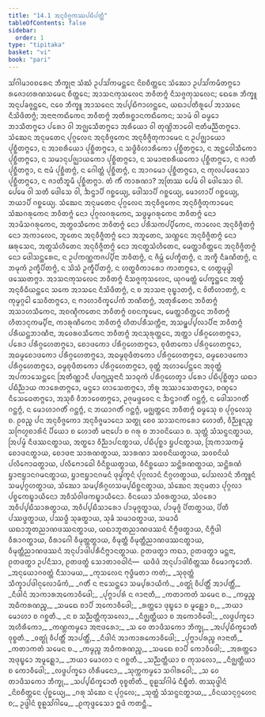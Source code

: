 ```yaml
---
title: "14.1 ᩋᨶᩩᩅᩥᨩ᩠ᨩᨠᩔᨸᨭᩥᨸᨲ᩠ᨲᩥ"
tableOfContents: false
sidebar:
  order: 1
type: "tipitaka"
basket: "vi"
book: "pari"
---
```



<DynamicBreadcrumb />

<Division number="365" book="pari">

<Paragraph number="1820" book="pari">
ᩈᩘᨣᩤᨾᩣᩅᨧᩁᩮᨶ ᨽᩥᨠ᩠ᨡᩩᨶᩣ ᩈᩴᨥᩴ ᩏᨸᩈᩘᨠᨾᨶ᩠ᨲᩮᨶ ᨶᩦᨧᨧᩥᨲ᩠ᨲᩮᨶ ᩈᩴᨥᩮᩣ ᩏᨸᩈᩘᨠᨾᩥᨲᨻ᩠ᨻᩮᩣ ᩁᨩᩮᩣᩉᩁᨱᩈᨾᩮᨶ ᨧᩥᨲ᩠ᨲᩮᨶ; ᩋᩣᩈᨶᨠᩩᩈᩃᩮᨶ ᨽᩅᩥᨲᨻ᩠ᨻᩴ ᨶᩥᩈᨩ᩠ᨩᨠᩩᩈᩃᩮᨶ; ᨳᩮᩁᩮ ᨽᩥᨠ᩠ᨡᩪ ᩋᨶᩩᨸᨡᨩ᩠ᨩᨶ᩠ᨲᩮᨶ, ᨶᩅᩮ ᨽᩥᨠ᩠ᨡᩪ ᩋᩣᩈᨶᩮᨶ ᩋᨸ᩠ᨸᨭᩥᨻᩣᩉᨶ᩠ᨲᩮᨶ, ᨿᨳᩣᨸᨲᩥᩁᩪᨸᩮ ᩋᩣᩈᨶᩮ ᨶᩥᩈᩦᨴᩥᨲᨻ᩠ᨻᩴ; ᩋᨶᩣᨶᩣᨠᨳᩥᨠᩮᨶ ᨽᩅᩥᨲᨻ᩠ᨻᩴ ᩋᨲᩥᩁᨧ᩠ᨨᩣᨶᨠᨳᩥᨠᩮᨶ; ᩈᩣᨾᩴ ᩅᩤ ᨵᨾ᩠ᨾᩮᩣ ᨽᩣᩈᩥᨲᨻ᩠ᨻᩮᩣ ᨸᩁᩮᩣ ᩅᩤ ᩋᨩ᩠ᨫᩮᩈᩥᨲᨻ᩠ᨻᩮᩣ ᩋᩁᩥᨿᩮᩣ ᩅᩤ ᨲᩩᨱ᩠ᩉᩦᨽᩣᩅᩮᩤ ᨶᩣᨲᩥᨾᨬ᩠ᨬᩥᨲᨻ᩠ᨻᩮᩣ.
</Paragraph>

<Paragraph number="1821" book="pari">
ᩈᩴᨥᩮᨶ ᩋᨶᩩᨾᨲᩮᨶ ᨸᩩᨣ᩠ᨣᩃᩮᨶ ᩋᨶᩩᩅᩥᨩ᩠ᨩᨠᩮᨶ ᩋᨶᩩᩅᩥᨩ᩠ᨩᩥᨲᩩᨠᩣᨾᩮᨶ ᨶ ᩏᨸᨩ᩠ᨫᩣᨿᩮᩣ ᨸᩩᨧ᩠ᨨᩥᨲᨻ᩠ᨻᩮᩣ, ᨶ ᩋᩣᨧᩁᩥᨿᩮᩣ ᨸᩩᨧ᩠ᨨᩥᨲᨻ᩠ᨻᩮᩣ, ᨶ ᩈᨴ᩠ᨵᩥᩅᩥᩉᩣᩁᩥᨠᩮᩣ ᨸᩩᨧ᩠ᨨᩥᨲᨻ᩠ᨻᩮᩣ, ᨶ ᩋᨶ᩠ᨲᩮᩅᩤᩈᩥᨠᩮᩣ ᨸᩩᨧ᩠ᨨᩥᨲᨻ᩠ᨻᩮᩣ, ᨶ ᩈᨾᩣᨶᩩᨸᨩ᩠ᨫᩣᨿᨠᩮᩣ ᨸᩩᨧ᩠ᨨᩥᨲᨻ᩠ᨻᩮᩣ, ᨶ ᩈᨾᩣᨶᩣᨧᩁᩥᨿᨠᩮᩣ ᨸᩩᨧ᩠ᨨᩥᨲᨻ᩠ᨻᩮᩣ, ᨶ ᨩᩣᨲᩥ ᨸᩩᨧ᩠ᨨᩥᨲᨻ᩠ᨻᩣ, ᨶ ᨶᩣᨾᩴ ᨸᩩᨧ᩠ᨨᩥᨲᨻ᩠ᨻᩴ, ᨶ ᨣᩮᩤᨲ᩠ᨲᩴ ᨸᩩᨧ᩠ᨨᩥᨲᨻ᩠ᨻᩴ, ᨶ ᩋᩣᨣᨾᩮᩣ ᨸᩩᨧ᩠ᨨᩥᨲᨻ᩠ᨻᩮᩣ, ᨶ ᨠᩩᩃᨸᨴᩮᩈᩮᩣ ᨸᩩᨧ᩠ᨨᩥᨲᨻ᩠ᨻᩮᩣ, ᨶ ᨩᩣᨲᩥᨽᩪᨾᩥ ᨸᩩᨧ᩠ᨨᩥᨲᨻ᩠ᨻᩣ. ᨲᩴ ᨠᩥᩴ ᨠᩣᩁᨱᩣ? ᩋᨲᩕᩔ ᨸᩮᨾᩴ ᩅᩤ ᨴᩮᩤᩈᩮᩣ ᩅᩤ. ᨸᩮᨾᩮ ᩅᩤ ᩈᨲᩥ ᨴᩮᩤᩈᩮ ᩅᩤ, ᨨᨶ᩠ᨴᩣᨸᩥ ᨣᨧ᩠ᨨᩮᨿ᩠ᨿ, ᨴᩮᩤᩈᩣᨸᩥ ᨣᨧ᩠ᨨᩮᨿ᩠ᨿ, ᨾᩮᩣᩉᩣᨸᩥ ᨣᨧ᩠ᨨᩮᨿ᩠ᨿ, ᨽᨿᩣᨸᩥ ᨣᨧ᩠ᨨᩮᨿ᩠ᨿ.
</Paragraph>

<Paragraph number="1822" book="pari">
ᩈᩴᨥᩮᨶ ᩋᨶᩩᨾᨲᩮᨶ ᨸᩩᨣ᩠ᨣᩃᩮᨶ ᩋᨶᩩᩅᩥᨩ᩠ᨩᨠᩮᨶ ᩋᨶᩩᩅᩥᨩ᩠ᨩᩥᨲᩩᨠᩣᨾᩮᨶ ᩈᩴᨥᨣᩁᩩᨠᩮᨶ ᨽᩅᩥᨲᨻ᩠ᨻᩴ ᨶᩮᩣ ᨸᩩᨣ᩠ᨣᩃᨣᩁᩩᨠᩮᨶ, ᩈᨴ᩠ᨵᨾ᩠ᨾᨣᩁᩩᨠᩮᨶ ᨽᩅᩥᨲᨻ᩠ᨻᩴ ᨶᩮᩣ ᩋᩣᨾᩥᩈᨣᩁᩩᨠᩮᨶ, ᩋᨲ᩠ᨳᩅᩈᩥᨠᩮᨶ ᨽᩅᩥᨲᨻ᩠ᨻᩴ ᨶᩮᩣ ᨸᩁᩥᩈᨠᨸ᩠ᨸᩥᨠᩮᨶ, ᨠᩣᩃᩮᨶ ᩋᨶᩩᩅᩥᨩ᩠ᨩᩥᨲᨻ᩠ᨻᩴ ᨶᩮᩣ ᩋᨠᩣᩃᩮᨶ, ᨽᩪᨲᩮᨶ ᩋᨶᩩᩅᩥᨩ᩠ᨩᩥᨲᨻ᩠ᨻᩴ ᨶᩮᩣ ᩋᨽᩪᨲᩮᨶ, ᩈᨱ᩠ᩉᩮᨶ ᩋᨶᩩᩅᩥᨩ᩠ᨩᩥᨲᨻ᩠ᨻᩴ ᨶᩮᩣ ᨹᩁᩩᩈᩮᨶ, ᩋᨲ᩠ᨳᩈᩴᩉᩥᨲᩮᨶ ᩋᨶᩩᩅᩥᨩ᩠ᨩᩥᨲᨻ᩠ᨻᩴ ᨶᩮᩣ ᩋᨶᨲ᩠ᨳᩈᩴᩉᩥᨲᩮᨶ, ᨾᩮᨲ᩠ᨲᩣᨧᩥᨲ᩠ᨲᩮᨶ ᩋᨶᩩᩅᩥᨩ᩠ᨩᩥᨲᨻ᩠ᨻᩴ ᨶᩮᩣ ᨴᩮᩤᩈᨶ᩠ᨲᩁᩮᨶ, ᨶ ᩏᨸᨠᨱ᩠ᨱᨠᨩᨸ᩠ᨸᩥᨶᩣ ᨽᩅᩥᨲᨻ᩠ᨻᩴ, ᨶ ᨩᩥᨾ᩠ᩉᩴ ᨸᩮᨠ᩠ᨡᩥᨲᨻ᩠ᨻᩴ, ᨶ ᩋᨠ᩠ᨡᩥ ᨶᩥᨡᨱᩥᨲᨻ᩠ᨻᩴ, ᨶ ᨽᨾᩩᨠᩴ ᩏᨠ᩠ᨡᩥᨸᩥᨲᨻ᩠ᨻᩴ, ᨶ ᩈᩦᩈᩴ ᩏᨠ᩠ᨡᩥᨸᩥᨲᨻ᩠ᨻᩴ, ᨶ ᩉᨲ᩠ᨳᩅᩥᨠᩣᩁᩮᩣ ᨠᩣᨲᨻ᩠ᨻᩮᩣ, ᨶ ᩉᨲ᩠ᨳᨾᩩᨴ᩠ᨴᩤ ᨴᩔᩮᨲᨻ᩠ᨻᩣ.
</Paragraph>

<Paragraph number="1823" book="pari">
ᩋᩣᩈᨶᨠᩩᩈᩃᩮᨶ ᨽᩅᩥᨲᨻ᩠ᨻᩴ ᨶᩥᩈᨩ᩠ᨩᨠᩩᩈᩃᩮᨶ, ᨿᩩᨣᨾᨲ᩠ᨲᩴ ᨸᩮᨠ᩠ᨡᨶ᩠ᨲᩮᨶ ᩋᨲ᩠ᨳᩴ ᩋᨶᩩᩅᩥᨵᩥᨿᨶ᩠ᨲᩮᨶ ᩈᨠᩮ ᩋᩣᩈᨶᩮ ᨶᩥᩈᩦᨴᩥᨲᨻ᩠ᨻᩴ, ᨶ ᨧ ᩋᩣᩈᨶᩣ ᩅᩩᨭ᩠ᨮᩣᨲᨻ᩠ᨻᩴ, ᨶ ᩅᩦᨲᩥᩉᩣᨲᨻ᩠ᨻᩴ, ᨶ ᨠᩩᨾ᩠ᨾᨣ᩠ᨣᩮᩤ ᩈᩮᩅᩥᨲᨻ᩠ᨻᩮᩣ, ᨶ ᨻᩣᩉᩣᩅᩥᨠ᩠ᨡᩮᨸᨠᩴ ᨽᨱᩥᨲᨻ᩠ᨻᩴ, ᩋᨲᩩᩁᩥᨲᩮᨶ ᨽᩅᩥᨲᨻ᩠ᨻᩴ ᩋᩈᩣᩉᩈᩥᨠᩮᨶ, ᩋᨧᨱ᩠ᨯᩥᨠᨲᩮᨶ ᨽᩅᩥᨲᨻ᩠ᨻᩴ ᩅᨧᨶᨠ᩠ᨡᨾᩮᨶ, ᨾᩮᨲ᩠ᨲᩣᨧᩥᨲ᩠ᨲᩮᨶ ᨽᩅᩥᨲᨻ᩠ᨻᩴ ᩉᩥᨲᩣᨶᩩᨠᨾ᩠ᨸᩥᨶᩣ, ᨠᩣᩁᩩᨱᩥᨠᩮᨶ ᨽᩅᩥᨲᨻ᩠ᨻᩴ ᩉᩥᨲᨸᩁᩥᩈᨠ᩠ᨠᩥᨶᩣ, ᩋᩈᨾ᩠ᨹᨸ᩠ᨸᩃᩣᨸᩥᨶᩣ ᨽᩅᩥᨲᨻ᩠ᨻᩴ ᨸᩁᩥᨿᨶ᩠ᨲᨽᩣᨱᩥᨶᩣ, ᩋᩅᩮᩁᩅᩈᩥᨠᩮᨶ ᨽᩅᩥᨲᨻ᩠ᨻᩴ ᩋᨶᩈᩩᩁᩩᨲ᩠ᨲᩮᨶ, ᩋᨲ᩠ᨲᩣ ᨸᩁᩥᨣ᩠ᨣᩉᩮᨲᨻ᩠ᨻᩮᩣ, ᨸᩁᩮᩣ ᨸᩁᩥᨣ᩠ᨣᩉᩮᨲᨻ᩠ᨻᩮᩣ, ᨧᩮᩣᨴᨠᩮᩣ ᨸᩁᩥᨣ᩠ᨣᩉᩮᨲᨻ᩠ᨻᩮᩣ, ᨧᩩᨴᩥᨲᨠᩮᩣ ᨸᩁᩥᨣ᩠ᨣᩉᩮᨲᨻ᩠ᨻᩮᩣ, ᩋᨵᨾ᩠ᨾᨧᩮᩣᨴᨠᩮᩣ ᨸᩁᩥᨣ᩠ᨣᩉᩮᨲᨻ᩠ᨻᩮᩣ, ᩋᨵᨾ᩠ᨾᨧᩩᨴᩥᨲᨠᩮᩣ ᨸᩁᩥᨣ᩠ᨣᩉᩮᨲᨻ᩠ᨻᩮᩣ, ᨵᨾ᩠ᨾᨧᩮᩣᨴᨠᩮᩣ ᨸᩁᩥᨣ᩠ᨣᩉᩮᨲᨻ᩠ᨻᩮᩣ, ᨵᨾ᩠ᨾᨧᩩᨴᩥᨲᨠᩮᩣ ᨸᩁᩥᨣ᩠ᨣᩉᩮᨲᨻ᩠ᨻᩮᩣ, ᩅᩩᨲ᩠ᨲᩴ ᩋᩉᩣᨸᩮᨶ᩠ᨲᩮᨶ ᩋᩅᩩᨲ᩠ᨲᩴ ᩋᨸᨠᩣᩈᩮᨶ᩠ᨲᩮᨶ ᩒᨲᩥᨱ᩠ᨱᩣᨶᩥ ᨸᨴᨻ᩠ᨿᨬ᩠ᨩᨶᩣᨶᩥ ᩈᩣᨵᩩᨠᩴ ᨸᩁᩥᨣ᩠ᨣᩉᩮᨲ᩠ᩅᩣ ᨸᩁᩮᩣ ᨸᨭᩥᨸᩩᨧ᩠ᨨᩥᨲ᩠ᩅᩣ ᨿᨳᩣ ᨸᨭᩥᨬ᩠ᨬᩣᨿ ᨠᩣᩁᩮᨲᨻ᩠ᨻᩮᩣ, ᨾᨶ᩠ᨴᩮᩣ ᩉᩣᩈᩮᨲᨻ᩠ᨻᩮᩣ, ᨽᩦᩁᩪ ᩋᩔᩣᩈᩮᨲᨻ᩠ᨻᩮᩣ, ᨧᨱ᩠ᨯᩮᩣ ᨶᩥᩈᩮᨵᩮᨲᨻ᩠ᨻᩮᩣ, ᩋᩈᩩᨧᩥ ᩅᩥᨽᩣᩅᩮᨲᨻ᩠ᨻᩮᩣ, ᩏᨩᩩᨾᨴ᩠ᨴᩅᩮᨶ ᨶ ᨨᨶ᩠ᨴᩣᨣᨲᩥᩴ ᨣᨶ᩠ᨲᨻ᩠ᨻᩴ, ᨶ ᨴᩮᩤᩈᩣᨣᨲᩥᩴ ᨣᨶ᩠ᨲᨻ᩠ᨻᩴ, ᨶ ᨾᩮᩣᩉᩣᨣᨲᩥᩴ ᨣᨶ᩠ᨲᨻ᩠ᨻᩴ, ᨶ ᨽᨿᩣᨣᨲᩥᩴ ᨣᨶ᩠ᨲᨻ᩠ᨻᩴ, ᨾᨩ᩠ᨫᨲ᩠ᨲᩮᨶ ᨽᩅᩥᨲᨻ᩠ᨻᩴ ᨵᨾ᩠ᨾᩮᩈᩩ ᨧ ᨸᩩᨣ᩠ᨣᩃᩮᩈᩩ ᨧ. ᩑᩅᨬ᩠ᨧ ᨸᨶ ᩋᨶᩩᩅᩥᨩ᩠ᨩᨠᩮᩣ ᩋᨶᩩᩅᩥᨩ᩠ᨩᨾᩣᨶᩮᩣ ᩈᨲ᩠ᨳᩩ ᨧᩮᩅ ᩈᩣᩈᨶᨠᩁᩮᩣ ᩉᩮᩣᨲᩥ, ᩅᩥᨬ᩠ᨬᩪᨶᨬ᩠ᨧ ᩈᨻᩕᩉ᩠ᨾᨧᩣᩁᩦᨶᩴ ᨸᩥᨿᩮᩣ ᨧ ᩉᩮᩣᨲᩥ ᨾᨶᩣᨸᩮᩣ ᨧ ᨣᩁᩩ ᨧ ᨽᩣᩅᨶᩦᨿᩮᩣ ᨧ.
</Paragraph>

</Division>
<Division number="366" book="pari">

<Paragraph number="1824" book="pari">
ᩈᩩᨲ᩠ᨲᩴ ᩈᩴᩈᨶ᩠ᨴᨶᨲ᩠ᨳᩣᨿ, ᩒᨸᨾ᩠ᨾᩴ ᨶᩥᨴᩔᨶᨲ᩠ᨳᩣᨿ, ᩋᨲ᩠ᨳᩮᩣ ᩅᩥᨬ᩠ᨬᩣᨸᨶᨲ᩠ᨳᩣᨿ, ᨸᨭᩥᨸᩩᨧ᩠ᨨᩣ ᨮᨸᨶᨲ᩠ᨳᩣᨿ, ᩒᨠᩣᩈᨠᨾ᩠ᨾᩴ ᨧᩮᩣᨴᨶᨲ᩠ᨳᩣᨿ, ᨧᩮᩣᨴᨶᩣ ᩈᩣᩁᨱᨲ᩠ᨳᩣᨿ, ᩈᩣᩁᨱᩣ ᩈᩅᨧᨶᩦᨿᨲ᩠ᨳᩣᨿ, ᩈᩅᨧᨶᩦᨿᩴ ᨸᩃᩥᨻᩮᩣᨵᨲ᩠ᨳᩣᨿ, ᨸᩃᩥᨻᩮᩣᨵᩮᩤ ᩅᩥᨶᩥᨧ᩠ᨨᨿᨲ᩠ᨳᩣᨿ, ᩅᩥᨶᩥᨧ᩠ᨨᨿᩮᩣ ᩈᨶ᩠ᨲᩦᩁᨱᨲ᩠ᨳᩣᨿ, ᩈᨶ᩠ᨲᩦᩁᨱᩴ ᨮᩣᨶᩣᨮᩣᨶᨣᨾᨶᨲ᩠ᨳᩣᨿ, ᨮᩣᨶᩣᨮᩣᨶᨣᨾᨶᩴ ᨴᩩᨾ᩠ᨾᩘᨠᩪᨶᩴ ᨸᩩᨣ᩠ᨣᩃᩣᨶᩴ ᨶᩥᨣ᩠ᨣᩉᨲ᩠ᨳᩣᨿ, ᨸᩮᩈᩃᩣᨶᩴ ᨽᩥᨠ᩠ᨡᩪᨶᩴ ᩈᨾ᩠ᨸᨣ᩠ᨣᩉᨲ᩠ᨳᩣᨿ, ᩈᩴᨥᩮᩣ ᩈᨾ᩠ᨸᩁᩥᨣ᩠ᨣᩉᩈᨾ᩠ᨸᨭᩥᨧ᩠ᨨᨶᨲ᩠ᨳᩣᨿ, ᩈᩴᨥᩮᨶ ᩋᨶᩩᨾᨲᩣ ᨸᩩᨣ᩠ᨣᩃᩣ ᨸᨧ᩠ᨧᩮᨠᨭ᩠ᨮᩣᨿᩥᨶᩮᩣ ᩋᩅᩥᩈᩴᩅᩤᨴᨠᨭ᩠ᨮᩣᨿᩥᨶᩮᩣ.
</Paragraph>

<Paragraph number="1825" book="pari">
ᩅᩥᨶᨿᩮᩣ ᩈᩴᩅᩁᨲ᩠ᨳᩣᨿ, ᩈᩴᩅᩁᩮᩣ ᩋᩅᩥᨸ᩠ᨸᨭᩥᩈᩣᩁᨲ᩠ᨳᩣᨿ, ᩋᩅᩥᨸ᩠ᨸᨭᩥᩈᩣᩁᩮᩣ ᨸᩣᨾᩩᨩ᩠ᨩᨲ᩠ᨳᩣᨿ, ᨸᩣᨾᩩᨩ᩠ᨩᩴ ᨸᩦᨲᨲ᩠ᨳᩣᨿ, ᨸᩦᨲᩥ ᨸᩔᨴ᩠ᨵᨲ᩠ᨳᩣᨿ, ᨸᩔᨴ᩠ᨵᩥ ᩈᩩᨡᨲ᩠ᨳᩣᨿ, ᩈᩩᨡᩴ ᩈᨾᩣᨵᨲ᩠ᨳᩣᨿ, ᩈᨾᩣᨵᩥ ᨿᨳᩣᨽᩪᨲᨬᩣᨱᨴᩔᨶᨲ᩠ᨳᩣᨿ, ᨿᨳᩣᨽᩪᨲᨬᩣᨱᨴᩔᨶᩴ ᨶᩥᨻ᩠ᨻᩥᨴᨲ᩠ᨳᩣᨿ, ᨶᩥᨻ᩠ᨻᩥᨴᩤ ᩅᩥᩁᩣᨣᨲ᩠ᨳᩣᨿ, ᩅᩥᩁᩣᨣᩮᩤ ᩅᩥᨾᩩᨲ᩠ᨲᨲ᩠ᨳᩣᨿ, ᩅᩥᨾᩩᨲ᩠ᨲᩥ ᩅᩥᨾᩩᨲ᩠ᨲᩥᨬᩣᨱᨴᩔᨶᨲ᩠ᨳᩣᨿ, ᩅᩥᨾᩩᨲ᩠ᨲᩥᨬᩣᨱᨴᩔᨶᩴ ᩋᨶᩩᨸᩣᨴᩤᨸᩁᩥᨶᩥᨻ᩠ᨻᩣᨶᨲ᩠ᨳᩣᨿ. ᩑᨲᨴᨲ᩠ᨳᩣ ᨠᨳᩣ, ᩑᨲᨴᨲ᩠ᨳᩣ ᨾᨶ᩠ᨲᨶᩣ, ᩑᨲᨴᨲ᩠ᨳᩣ ᩏᨸᨶᩥᩈᩣ, ᩑᨲᨴᨲ᩠ᨳᩴ ᩈᩮᩣᨲᩣᩅᨵᩤᨶᩴ—  ᨿᨴᩥᨴᩴ ᩋᨶᩩᨸᩣᨴᩤᨧᩥᨲ᩠ᨲᩔ ᩅᩥᨾᩮᩣᨠ᩠ᨡᩮᩣᨲᩥ.
</Paragraph>

</Division>
<Division number="367" book="pari">

<Paragraph number="1826" type="verses" book="pari">
_ᩋᨶᩩᨿᩮᩣᨣᩅᨲ᩠ᨲᩴ ᨶᩥᩈᩣᨾᨿ,_  
_ᨠᩩᩈᩃᩮᨶ ᨻᩩᨴ᩠ᨵᩥᨾᨲᩣ ᨠᨲᩴ;_  
_ᩈᩩᩅᩩᨲ᩠ᨲᩴ ᩈᩥᨠ᩠ᨡᩣᨸᨴᩤᨶᩩᩃᩮᩣᨾᩥᨠᩴ,_  
_ᨣᨲᩥᩴ ᨶ ᨶᩣᩈᩮᨶ᩠ᨲᩮᩣ ᩈᨾ᩠ᨸᩁᩣᨿᩥᨠᩴ._  

</Paragraph>

<Paragraph number="1827" type="verses" book="pari">
_ᩅᨲ᩠ᨳᩩᩴ ᩅᩥᨸᨲ᩠ᨲᩥᩴ ᩋᩣᨸᨲ᩠ᨲᩥᩴ,_  
_ᨶᩥᨴᩤᨶᩴ ᩋᩣᨠᩣᩁᩋᨠᩮᩣᩅᩥᨴᩮᩤ;_  
_ᨸᩩᨻ᩠ᨻᩣᨸᩁᩴ ᨶ ᨩᩣᨶᩣᨲᩥ,_  
_ᨠᨲᩣᨠᨲᩴ ᩈᨾᩮᨶ ᨧ._  

</Paragraph>

<Paragraph number="1828" type="verses" book="pari">
_ᨠᨾ᩠ᨾᨬ᩠ᨧ ᩋᨵᩥᨠᩁᨱᨬ᩠ᨧ,_  
_ᩈᨾᨳᩮ ᨧᩣᨸᩥ ᩋᨠᩮᩣᩅᩥᨴᩮᩤ;_  
_ᩁᨲ᩠ᨲᩮᩣ ᨴᩩᨭ᩠ᨮᩮᩣ ᨧ ᨾᩪᩊ᩠ᩉᩮᩣ ᨧ,_  
_ᨽᨿᩣ ᨾᩮᩣᩉᩣ ᨧ ᨣᨧ᩠ᨨᨲᩥ._  

</Paragraph>

<Paragraph number="1829" type="verses" book="pari">
_ᨶ ᨧ ᩈᨬ᩠ᨬᨲ᩠ᨲᩥᨠᩩᩈᩃᩮᩣ,_  
_ᨶᩥᨩ᩠ᨫᨲ᩠ᨲᩥᨿᩣ ᨧ ᩋᨠᩮᩣᩅᩥᨴᩮᩤ;_  
_ᩃᨴ᩠ᨵᨸᨠ᩠ᨡᩮᩣ ᩋᩉᩥᩁᩥᨠᩮᩣ,_  
_ᨠᨱ᩠ᩉᨠᨾ᩠ᨾᩮᩣ ᩋᨶᩣᨴᩁᩮᩣ;_  
_ᩈ ᩅᩮ ᨲᩣᨴᩥᩈᨠᩮᩣ ᨽᩥᨠ᩠ᨡᩩ,_  
_ᩋᨸ᩠ᨸᨭᩥᨠ᩠ᨡᩮᩣᨲᩥ ᩅᩩᨧ᩠ᨧᨲᩥ._  

</Paragraph>

<Paragraph number="1830" type="verses" book="pari">
_ᩅᨲ᩠ᨳᩩᩴ ᩅᩥᨸᨲ᩠ᨲᩥᩴ ᩋᩣᨸᨲ᩠ᨲᩥᩴ,_  
_ᨶᩥᨴᩤᨶᩴ ᩋᩣᨠᩣᩁᨠᩮᩣᩅᩥᨴᩮᩤ;_  
_ᨸᩩᨻ᩠ᨻᩣᨸᩁᨬ᩠ᨧ ᨩᩣᨶᩣᨲᩥ,_  
_ᨠᨲᩣᨠᨲᩴ ᩈᨾᩮᨶ ᨧ._  

</Paragraph>

<Paragraph number="1831" type="verses" book="pari">
_ᨠᨾ᩠ᨾᨬ᩠ᨧ ᩋᨵᩥᨠᩁᨱᨬ᩠ᨧ,_  
_ᩈᨾᨳᩮ ᨧᩣᨸᩥ ᨠᩮᩣᩅᩥᨴᩮᩤ;_  
_ᩋᩁᨲ᩠ᨲᩮᩣ ᩋᨴᩩᨭ᩠ᨮᩮᩣ ᩋᨾᩪᩊ᩠ᩉᩮᩣ,_  
_ᨽᨿᩣ ᨾᩮᩣᩉᩣ ᨶ ᨣᨧ᩠ᨨᨲᩥ._  

</Paragraph>

<Paragraph number="1832" type="verses" book="pari">
_ᩈᨬ᩠ᨬᨲ᩠ᨲᩥᨿᩣ ᨧ ᨠᩩᩈᩃᩮᩣ,_  
_ᨶᩥᨩ᩠ᨫᨲ᩠ᨲᩥᨿᩣ ᨧ ᨠᩮᩣᩅᩥᨴᩮᩤ;_  
_ᩃᨴ᩠ᨵᨸᨠ᩠ᨡᩮᩣ ᩉᩥᩁᩥᨾᨶᩮᩣ,_  
_ᩈᩩᨠ᩠ᨠᨠᨾ᩠ᨾᩮᩣ ᩈᨣᩤᩁᩅᩮᩤ;_  
_ᩈ ᩅᩮ ᨲᩣᨴᩥᩈᨠᩮᩣ ᨽᩥᨠ᩠ᨡᩩ,_  
_ᩈᨸ᩠ᨸᨭᩥᨠ᩠ᨡᩮᩣᨲᩥ ᩅᩩᨧ᩠ᨧᨲᩦᨲᩥ._  


</Paragraph>
</Division>

<Paragraph number="1833" type="center" book="pari">
ᨧᩪᩊᩈᩘᨣᩤᨾᩴ ᨶᩥᨭ᩠ᨮᩥᨲᩴ.



</Paragraph>

<Paragraph number="1834" type="center" book="pari">
ᨲᩔᩩᨴ᩠ᨴᩤᨶᩴ


</Paragraph>

<Paragraph number="1835" type="verses" book="pari">
_ᨶᩦᨧᨧᩥᨲ᩠ᨲᩮᨶ ᨸᩩᨧ᩠ᨨᩮᨿ᩠ᨿ,_  
_ᨣᩁᩩ ᩈᩴᨥᩮ ᨶ ᨸᩩᨣ᩠ᨣᩃᩮ;_  
_ᩈᩩᨲ᩠ᨲᩴ ᩈᩴᩈᨶ᩠ᨴᨶᨲ᩠ᨳᩣᨿ,_  
_ᩅᩥᨶᨿᩣᨶᩩᨣ᩠ᨣᩉᩮᨶ ᨧ;_  
ᩏᨴ᩠ᨴᩤᨶᩴ ᨧᩪᩊᩈᩘᨣᩤᨾᩮ,_  
_ᩑᨠᩩᨴ᩠ᨴᩮᩈᩮᩣ ᩍᨴᩴ ᨠᨲᨶ᩠ᨲᩥ._
</Paragraph>